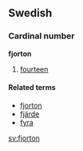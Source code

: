 ==Swedish==
===Cardinal number===
'''fjorton'''

#[[fourteen]]

====Related terms====
*[[fjorton]]
*[[fjärde]]
*[[fyra]]

[[sv:fjorton]]